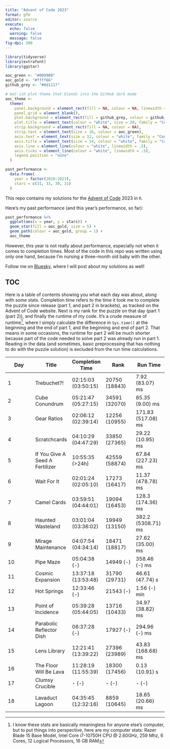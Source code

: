 ```yaml
---
title: "Advent of Code 2023"
format: gfm
editor: source
execute:
  echo: false
  warning: false
  message: false
fig-dpi: 300
---
```


```r
library(tidyverse)
library(extrafont)
library(ggstar)

aoc_green <- "#009900"
aoc_gold <- "#ffff66"
github_grey <- "#0d1117"

# AoC-ish plot theme that blends into the GitHub dark mode
aoc_theme <- 
  theme(
    panel.background = element_rect(fill = NA, colour = NA, linewidth = 1),
    panel.grid = element_blank(),
    plot.background = element_rect(fill = github_grey, colour = github_grey),
    plot.title = element_text(colour = "white", size = 20, family = "Consolas"),
    strip.background = element_rect(fill = NA, colour = NA),
    strip.text = element_text(size = 16, colour = aoc_green),
    axis.text = element_text(size = 12, colour = "white", family = "Consolas"),
    axis.title = element_text(size = 14, colour = "white", family = "Consolas"),
    axis.line = element_line(colour = "white", linewidth = .5),
    axis.ticks = element_line(colour = "white", linewidth = .5),
    legend.position = "none"
  )

past_performance <- 
  data.frame(
    year = factor(2020:2023),
    stars = c(31, 33, 30, 31)
  )
```

This repo contains my solutions for the [Advent of Code](https://adventofcode.com/) 2023 in `R`.

Here's my past performance (and this year's performance, so far):

```r
past_performance %>% 
  ggplot(aes(x = year, y = stars)) +
  geom_star(fill = aoc_gold, size = 5) +
  geom_path(colour = aoc_gold, group = 1) +
  aoc_theme
```

However, this year is not really about performance, especially not when it comes to completion times. 
Most of the code in this repo was written using only one hand, because I'm nursing a three-month old baby with the other.

Follow me on [Bluesky](https://bsky.app/profile/juli-nagel.bsky.social), where I will post about my solutions as well!

## TOC

Here is a table of contents showing you what each day was about, along with some stats.
Completion time refers to the time it took me to complete the puzzle since release (part 1, and part 2 in brackets), as tracked on the Advent of Code website.
Next is my rank for the puzzle on that day (part 1 (part 2)), and finally the runtime of my code.
It's a crude measure of runtime[^1], where I simply calculate the difference in `Sys.time()` at the beginning and the end of part 1, and the beginning and end of part 2. 
That means in some occasions, the runtime for part 2 will be much shorter because part of the code needed to solve part 2 was already run in part 1. 
Reading in the data (and sometimes, basic preprocessing that has nothing to do with the puzzle solution) is excluded from the run time calculations.

[^1]: I know these stats are basically meaningless for anyone else's computer, but to put things into perspective, here are my computer stats: Razer Blade 15 Base Model, Intel Core i7-10750H CPU \@ 2.60GHz, 259 Mhz, 6 Cores, 12 Logical Processors, 16 GB RAM

| Day | Title                   | Completion Time     | Rank          | Run Time            |
|---------------|---------------|---------------|---------------|---------------|
| 1   | Trebuchet?!        | 02:15:03 (03:50:15) | 20750 (18843)   | 7.92 (83.07) ms     |
| 2   | Cube Conundrum        | 05:21:47 (05:27:15) | 34591 (32070)   | 85.35 (9.00) ms     |
| 3   | Gear Ratios        | 02:06:12 (02:39:14) | 12256 (10955)   | 171.83 (517.08) ms     |
| 4   | Scratchcards        | 04:10:29 (04:47:29) | 33850 (27365)   | 29.22 (10.95) ms     |
| 5   | If You Give A Seed A Fertilizer        | 10:55:35 (>24h) | 42559 (58874)   | 67.84 (227.23) ms     |
| 6   | Wait For It        | 02:01:24 (02:05:10) | 17273 (16417)   | 11.37 (478.78) ms     |
| 7   | Camel Cards        | 03:59:51 (04:44:01) | 19094 (16453)   | 128.3 (174.36) ms     |
| 8   | Haunted Wasteland        | 03:01:04 (03:36:02) | 19949 (13150)   | 382.2 (5308.71) ms     |
| 9   | Mirage Maintenance        | 04:07:54 (04:34:14) | 18471 (18817)   | 27.62 (35.00) ms     |
| 10   | Pipe Maze        | 05:04:38 (-) | 14949 (-)   | 358.46 (-) ms     |
| 11   | Cosmic Expansion        | 13:37:18 (13:53:48) | 31790 (29731)   | 46.61 (47.74) s     |
| 12   | Hot Springs        | 12:33:46 (-) | 21543 (-)   | 1.56 (-) min     |
| 13   | Point of Incidence        | 05:39:28 (05:44:05) | 13716 (10433)   | 34.97 (38.82) ms     |
| 14   | Parabolic Reflector Dish        | 06:37:28 (-) | 17927 (-)   | 294.96 (-) ms     |
| 15   | Lens Library        | 12:21:41 (13:39:22) | 27396 (23989)   | 43.83 (168.68) ms     |
| 16   | The Floor Will Be Lava        | 11:28:19 (11:55:39) | 18300 (17456)   | 0.13 (10.91) s     |
| 17   | Clumsy Crucible        | - (-) | - (-)   | - (-)     |
| 18   | Lavaduct Lagoon        | 04:35:45 (12:32:16) | 8859 (10645)   | 18.65 (20.66) ms     |
